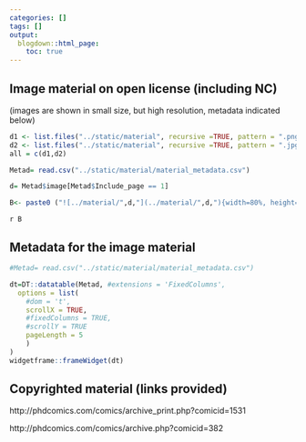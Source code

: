 ```yaml
---
categories: []
tags: []
output:
  blogdown::html_page:
    toc: true
---
```




## Image material on open license (including NC)

(images are shown in small size, but high resolution, metadata indicated below)

```r

d1 <- list.files("../static/material", recursive =TRUE, pattern = ".png")
d2 <- list.files("../static/material", recursive =TRUE, pattern = ".jpg")
all = c(d1,d2)

Metad= read.csv("../static/material/material_metadata.csv")

d= Metad$image[Metad$Include_page == 1]

B<- paste0 ("![../material/",d,"](../material/",d,"){width=80%, height=200}" , collapse = "\n")

```



`r B` 

## Metadata for the image material

```r
#Metad= read.csv("../static/material/material_metadata.csv")

dt=DT::datatable(Metad, #extensions = 'FixedColumns',
  options = list(
    #dom = 't',
    scrollX = TRUE,
    #fixedColumns = TRUE,
    #scrollY = TRUE
    pageLength = 5
    )
)
widgetframe::frameWidget(dt)


```

## Copyrighted material (links provided)

http://phdcomics.com/comics/archive_print.php?comicid=1531

http://phdcomics.com/comics/archive.php?comicid=382

